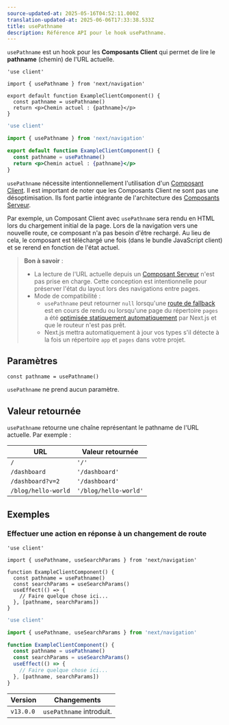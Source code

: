 ```yaml
---
source-updated-at: 2025-05-16T04:52:11.000Z
translation-updated-at: 2025-06-06T17:33:38.533Z
title: usePathname
description: Référence API pour le hook usePathname.
---
```


`usePathname` est un hook pour les **Composants Client** qui permet de lire le **pathname** (chemin) de l'URL actuelle.

```tsx filename="app/example-client-component.tsx" switcher
'use client'

import { usePathname } from 'next/navigation'

export default function ExampleClientComponent() {
  const pathname = usePathname()
  return <p>Chemin actuel : {pathname}</p>
}
```

```jsx filename="app/example-client-component.js" switcher
'use client'

import { usePathname } from 'next/navigation'

export default function ExampleClientComponent() {
  const pathname = usePathname()
  return <p>Chemin actuel : {pathname}</p>
}
```

`usePathname` nécessite intentionnellement l'utilisation d'un [Composant Client](/docs/app/building-your-application/rendering/client-components). Il est important de noter que les Composants Client ne sont pas une désoptimisation. Ils font partie intégrante de l'architecture des [Composants Serveur](/docs/app/building-your-application/rendering/server-components).

Par exemple, un Composant Client avec `usePathname` sera rendu en HTML lors du chargement initial de la page. Lors de la navigation vers une nouvelle route, ce composant n'a pas besoin d'être rechargé. Au lieu de cela, le composant est téléchargé une fois (dans le bundle JavaScript client) et se rerend en fonction de l'état actuel.

> **Bon à savoir** :
>
> - La lecture de l'URL actuelle depuis un [Composant Serveur](/docs/app/building-your-application/rendering/server-components) n'est pas prise en charge. Cette conception est intentionnelle pour préserver l'état du layout lors des navigations entre pages.
> - Mode de compatibilité :
>   - `usePathname` peut retourner `null` lorsqu'une [route de fallback](/docs/pages/api-reference/functions/get-static-paths#fallback-true) est en cours de rendu ou lorsqu'une page du répertoire `pages` a été [optimisée statiquement automatiquement](/docs/pages/building-your-application/rendering/automatic-static-optimization) par Next.js et que le routeur n'est pas prêt.
>   - Next.js mettra automatiquement à jour vos types s'il détecte à la fois un répertoire `app` et `pages` dans votre projet.

## Paramètres

```tsx
const pathname = usePathname()
```

`usePathname` ne prend aucun paramètre.

## Valeur retournée

`usePathname` retourne une chaîne représentant le pathname de l'URL actuelle. Par exemple :

| URL                 | Valeur retournée       |
| ------------------- | --------------------- |
| `/`                 | `'/'`                 |
| `/dashboard`        | `'/dashboard'`        |
| `/dashboard?v=2`    | `'/dashboard'`        |
| `/blog/hello-world` | `'/blog/hello-world'` |

## Exemples

### Effectuer une action en réponse à un changement de route

```tsx filename="app/example-client-component.tsx" switcher
'use client'

import { usePathname, useSearchParams } from 'next/navigation'

function ExampleClientComponent() {
  const pathname = usePathname()
  const searchParams = useSearchParams()
  useEffect(() => {
    // Faire quelque chose ici...
  }, [pathname, searchParams])
}
```

```jsx filename="app/example-client-component.js" switcher
'use client'

import { usePathname, useSearchParams } from 'next/navigation'

function ExampleClientComponent() {
  const pathname = usePathname()
  const searchParams = useSearchParams()
  useEffect(() => {
    // Faire quelque chose ici...
  }, [pathname, searchParams])
}
```

| Version   | Changements                   |
| --------- | ------------------------- |
| `v13.0.0` | `usePathname` introduit. |